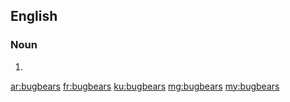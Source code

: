 ==English==

===Noun===
{{head|en|noun plural form}}

# {{plural of|bugbear|lang=en}}

[[ar:bugbears]]
[[fr:bugbears]]
[[ku:bugbears]]
[[mg:bugbears]]
[[my:bugbears]]